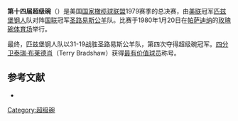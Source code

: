 {{noteTA
|1=zh-cn:超级碗; zh-tw:超級盃; zh-hk:超級碗;
}}
'''第十四届超级碗'''（{{lang|en|Super Bowl XIV}}）是美国[[国家橄榄球联盟|国家橄榄球联盟]]1979赛季的总决赛，由[[美国橄榄球联合会|美联]]冠军[[匹兹堡钢人|匹兹堡钢人]]队对阵[[国家橄榄球联合会|国联]]冠军[[圣路易斯公羊|圣路易斯公羊]]队。比赛于1980年1月20日在[[帕萨迪纳_(加利福尼亚州)|帕萨迪纳]]的[[玫瑰碗_(体育场)|玫瑰碗体育场]]举行。

最终，匹兹堡钢人队以31-19战胜圣路易斯公羊队，第四次夺得超级碗冠军。[[四分卫|四分卫]][[泰瑞·布莱德肖|泰瑞·布莱德肖]]（Terry Bradshaw）获得[[超级碗最有价值球员|最有价值球员]]称号。

== 参考文献 ==
{{ReflistH}}
* {{cite web|url=http://www.nfl.com/superbowl/history/recap/sb{{lc:XIV}}|title=Super Bowl XIV|publisher=Official NFL web site}}{{Dead link|date=2018年6月 |bot=InternetArchiveBot |fix-attempted=no }}{{en}}
{{ReflistF}}

{{Super Bowl}}

[[Category:超级碗|Category:超级碗]]

{{American Football-stub}}